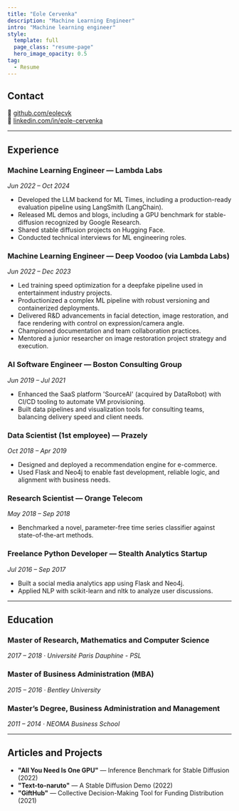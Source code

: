 ```yaml
---
title: "Eole Cervenka"
description: "Machine Learning Engineer"
intro: "Machine learning engineer"
style:
  template: full
  page_class: "resume-page"
  hero_image_opacity: 0.5
tag:
  - Resume
---
```


## Contact   
🔗 [github.com/eolecvk](https://github.com/eolecvk)  
🔗 [linkedin.com/in/eole-cervenka](https://linkedin.com/in/eole-cervenka)

---

## Experience

### Machine Learning Engineer — Lambda Labs  
*Jun 2022 – Oct 2024*  
- Developed the LLM backend for ML Times, including a production-ready evaluation pipeline using LangSmith (LangChain).  
- Released ML demos and blogs, including a GPU benchmark for stable-diffusion recognized by Google Research.  
- Shared stable diffusion projects on Hugging Face.  
- Conducted technical interviews for ML engineering roles.

### Machine Learning Engineer — Deep Voodoo (via Lambda Labs)  
*Jun 2022 – Dec 2023*  
- Led training speed optimization for a deepfake pipeline used in entertainment industry projects.  
- Productionized a complex ML pipeline with robust versioning and containerized deployments.  
- Delivered R&D advancements in facial detection, image restoration, and face rendering with control on expression/camera angle.  
- Championed documentation and team collaboration practices.  
- Mentored a junior researcher on image restoration project strategy and execution.

### AI Software Engineer — Boston Consulting Group  
*Jun 2019 – Jul 2021*  
- Enhanced the SaaS platform 'SourceAI' (acquired by DataRobot) with CI/CD tooling to automate VM provisioning.  
- Built data pipelines and visualization tools for consulting teams, balancing delivery speed and client needs.

### Data Scientist (1st employee) — Prazely  
*Oct 2018 – Apr 2019*  
- Designed and deployed a recommendation engine for e-commerce.  
- Used Flask and Neo4j to enable fast development, reliable logic, and alignment with business needs.

### Research Scientist — Orange Telecom  
*May 2018 – Sep 2018*  
- Benchmarked a novel, parameter-free time series classifier against state-of-the-art methods.

### Freelance Python Developer — Stealth Analytics Startup  
*Jul 2016 – Sep 2017*  
- Built a social media analytics app using Flask and Neo4j.  
- Applied NLP with scikit-learn and nltk to analyze user discussions.

---

## Education

### Master of Research, Mathematics and Computer Science  
*2017 – 2018 · Université Paris Dauphine - PSL*

### Master of Business Administration (MBA)  
*2015 – 2016 · Bentley University*

### Master’s Degree, Business Administration and Management  
*2011 – 2014 · NEOMA Business School*

---

## Articles and Projects

- **"All You Need Is One GPU"** — Inference Benchmark for Stable Diffusion (2022)  
- **"Text-to-naruto"** — A Stable Diffusion Demo (2022)  
- **"GiftHub"** — Collective Decision-Making Tool for Funding Distribution (2021)
